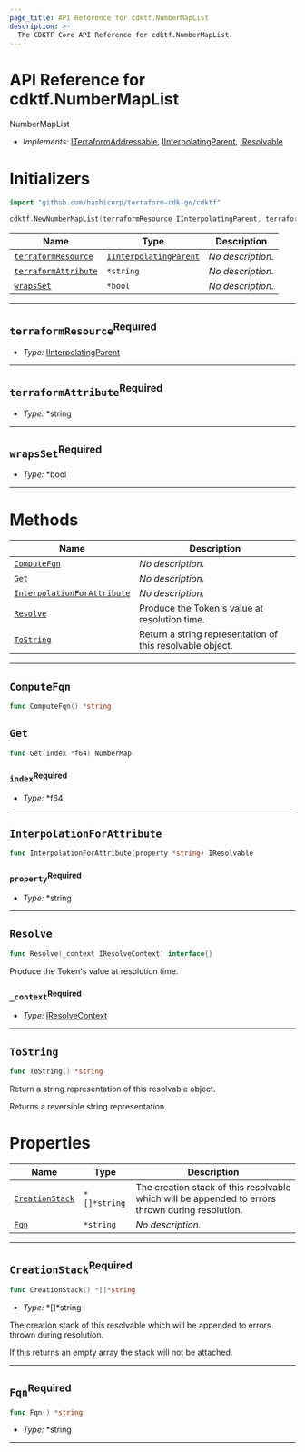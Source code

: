 ```yaml
---
page_title: API Reference for cdktf.NumberMapList
description: >-
  The CDKTF Core API Reference for cdktf.NumberMapList.
---
```


<!-- This file is generated through yarn generate-docs -->

# API Reference for cdktf.NumberMapList

   NumberMapList <a name="NumberMapList" id="cdktf.NumberMapList"></a>
  
  - *Implements:* <a href="#cdktf.ITerraformAddressable">ITerraformAddressable</a>, <a href="#cdktf.IInterpolatingParent">IInterpolatingParent</a>, <a href="#cdktf.IResolvable">IResolvable</a>
  
  # Initializers <a name="Initializers" id="cdktf.NumberMapList.Initializer"></a>
  
  ```go
  import "github.com/hashicorp/terraform-cdk-go/cdktf"
  
  cdktf.NewNumberMapList(terraformResource IInterpolatingParent, terraformAttribute *string, wrapsSet *bool) NumberMapList
  ```
  
  | **Name** | **Type** | **Description** |
  | --- | --- | --- |
  | <code><a href="#cdktf.NumberMapList.Initializer.parameter.terraformResource">terraformResource</a></code> | <code><a href="#cdktf.IInterpolatingParent">IInterpolatingParent</a></code> | *No description.* |
  | <code><a href="#cdktf.NumberMapList.Initializer.parameter.terraformAttribute">terraformAttribute</a></code> | <code>*string</code> | *No description.* |
  | <code><a href="#cdktf.NumberMapList.Initializer.parameter.wrapsSet">wrapsSet</a></code> | <code>*bool</code> | *No description.* |
  
  ---
  
  ## `terraformResource`<sup>Required</sup> <a name="terraformResource" id="cdktf.NumberMapList.Initializer.parameter.terraformResource"></a>
  
  - *Type:* <a href="#cdktf.IInterpolatingParent">IInterpolatingParent</a>
  
  ---
  
  ## `terraformAttribute`<sup>Required</sup> <a name="terraformAttribute" id="cdktf.NumberMapList.Initializer.parameter.terraformAttribute"></a>
  
  - *Type:* *string
  
  ---
  
  ## `wrapsSet`<sup>Required</sup> <a name="wrapsSet" id="cdktf.NumberMapList.Initializer.parameter.wrapsSet"></a>
  
  - *Type:* *bool
  
  ---
  
  # Methods <a name="Methods" id="Methods"></a>
  
  | **Name** | **Description** |
  | --- | --- |
  | <code><a href="#cdktf.NumberMapList.computeFqn">ComputeFqn</a></code> | *No description.* |
  | <code><a href="#cdktf.NumberMapList.get">Get</a></code> | *No description.* |
  | <code><a href="#cdktf.NumberMapList.interpolationForAttribute">InterpolationForAttribute</a></code> | *No description.* |
  | <code><a href="#cdktf.NumberMapList.resolve">Resolve</a></code> | Produce the Token's value at resolution time. |
  | <code><a href="#cdktf.NumberMapList.toString">ToString</a></code> | Return a string representation of this resolvable object. |
  
  ---
  
  ## `ComputeFqn` <a name="ComputeFqn" id="cdktf.NumberMapList.computeFqn"></a>
  
  ```go
  func ComputeFqn() *string
  ```
  
  ## `Get` <a name="Get" id="cdktf.NumberMapList.get"></a>
  
  ```go
  func Get(index *f64) NumberMap
  ```
  
  ### `index`<sup>Required</sup> <a name="index" id="cdktf.NumberMapList.get.parameter.index"></a>
  
  - *Type:* *f64
  
  ---
  
  ## `InterpolationForAttribute` <a name="InterpolationForAttribute" id="cdktf.NumberMapList.interpolationForAttribute"></a>
  
  ```go
  func InterpolationForAttribute(property *string) IResolvable
  ```
  
  ### `property`<sup>Required</sup> <a name="property" id="cdktf.NumberMapList.interpolationForAttribute.parameter.property"></a>
  
  - *Type:* *string
  
  ---
  
  ## `Resolve` <a name="Resolve" id="cdktf.NumberMapList.resolve"></a>
  
  ```go
  func Resolve(_context IResolveContext) interface{}
  ```
  
  Produce the Token's value at resolution time.
  
  ### `_context`<sup>Required</sup> <a name="_context" id="cdktf.NumberMapList.resolve.parameter._context"></a>
  
  - *Type:* <a href="#cdktf.IResolveContext">IResolveContext</a>
  
  ---
  
  ## `ToString` <a name="ToString" id="cdktf.NumberMapList.toString"></a>
  
  ```go
  func ToString() *string
  ```
  
  Return a string representation of this resolvable object.
  
  Returns a reversible string representation.
  
  
  # Properties <a name="Properties" id="Properties"></a>
  
  | **Name** | **Type** | **Description** |
  | --- | --- | --- |
  | <code><a href="#cdktf.NumberMapList.property.creationStack">CreationStack</a></code> | <code>*[]*string</code> | The creation stack of this resolvable which will be appended to errors thrown during resolution. |
  | <code><a href="#cdktf.NumberMapList.property.fqn">Fqn</a></code> | <code>*string</code> | *No description.* |
  
  ---
  
  ## `CreationStack`<sup>Required</sup> <a name="CreationStack" id="cdktf.NumberMapList.property.creationStack"></a>
  
  ```go
  func CreationStack() *[]*string
  ```
  
  - *Type:* *[]*string
  
  The creation stack of this resolvable which will be appended to errors thrown during resolution.
  
  If this returns an empty array the stack will not be attached.
  
  ---
  
  ## `Fqn`<sup>Required</sup> <a name="Fqn" id="cdktf.NumberMapList.property.fqn"></a>
  
  ```go
  func Fqn() *string
  ```
  
  - *Type:* *string
  
  ---
  
  
